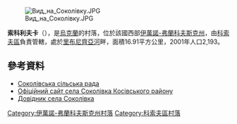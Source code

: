 [[Image:Вид_на_Соколівку.JPG|right]]

{{coord|48|17|22|N|24|59|32|E|scale:30000|display=title}}

'''索科利夫卡'''（{{lang-uk|Соколівка}}），是[[烏克蘭|烏克蘭]]的村落，位於該國西部[[伊萬諾-弗蘭科夫斯克州|伊萬諾-弗蘭科夫斯克州]]，由[[科索夫區|科索夫區]]負責管轄，處於[[里布尼齊亞河|里布尼齊亞河]]畔，面積16.91平方公里，2001年人口2,193。

==參考資料==
*[https://web.archive.org/web/20140714175811/http://sokolivka.kosiv.net/ Соколівська сільська рада]
* [https://web.archive.org/web/20140714175811/http://sokolivka.kosiv.net/ Офіційний сайт села Соколівка Косівського району]
* [http://kosiv.org.ua/index.cfm/do/villages.sokolivka Довідник села Соколівка] {{Wayback|url=http://kosiv.org.ua/index.cfm/do/villages.sokolivka |date=20200716234327 }}

{{DEFAULTSORT:Соколівка}}
[[Category:伊萬諾-弗蘭科夫斯克州村落|Category:伊萬諾-弗蘭科夫斯克州村落]]
[[Category:科索夫區村落|Category:科索夫區村落]]


{{IvanoFrankivsk-geo-stub}}